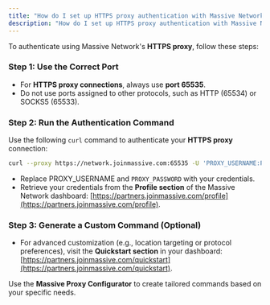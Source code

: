 ```yaml
---
title: "How do I set up HTTPS proxy authentication with Massive Network?"
description: "How do I set up HTTPS proxy authentication with Massive Network?"
---
```


To authenticate using Massive Network's **HTTPS proxy**, follow these steps:

### **Step 1: Use the Correct Port**

- For **HTTPS proxy connections**, always use **port 65535**.
- Do not use ports assigned to other protocols, such as HTTP (65534) or SOCKS5 (65533).

### **Step 2: Run the Authentication Command**

Use the following `curl` command to authenticate your **HTTPS proxy** connection:

```bash
curl --proxy https://network.joinmassive.com:65535 -U 'PROXY_USERNAME:PROXY_PASSWORD' https://cloudflare.com/cdn-cgi/trace
```

- Replace PROXY_USERNAME and `PROXY_PASSWORD` with your credentials.
- Retrieve your credentials from the **Profile section** of the Massive Network dashboard: [https://partners.joinmassive.com/profile](https://partners.joinmassive.com/profile).

### **Step 3: Generate a Custom Command (Optional)**

- For advanced customization (e.g., location targeting or protocol preferences), visit the **Quickstart section** in your dashboard: [https://partners.joinmassive.com/quickstart](https://partners.joinmassive.com/quickstart).

Use the **Massive Proxy Configurator** to create tailored commands based on your specific needs.